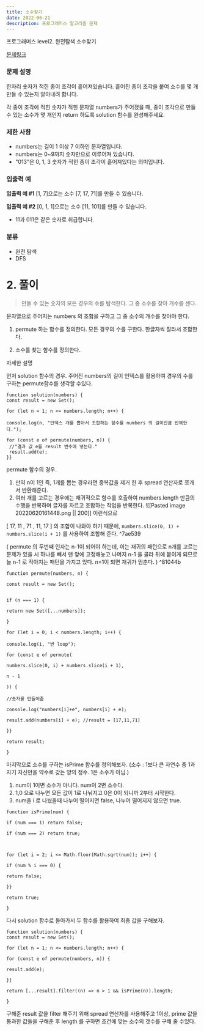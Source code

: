 ```yaml
---
title: 소수찾기
date: 2022-06-21
description: 프로그래머스 알고리즘 문제
---
```


프로그래머스 level2. 완전탐색 소수찾기

[문제링크](https://programmers.co.kr/learn/courses/30/lessons/42839)

### 문제 설명

한자리 숫자가 적힌 종이 조각이 흩어져있습니다. 흩어진 종이 조각을 붙여 소수를 몇 개 만들 수 있는지 알아내려 합니다.

각 종이 조각에 적힌 숫자가 적힌 문자열 numbers가 주어졌을 때, 종이 조각으로 만들 수 있는 소수가 몇 개인지 return 하도록 solution 함수를 완성해주세요.

### 제한 사항

- numbers는 길이 1 이상 7 이하인 문자열입니다.
- numbers는 0~9까지 숫자만으로 이루어져 있습니다.
- "013"은 0, 1, 3 숫자가 적힌 종이 조각이 흩어져있다는 의미입니다.

### 입출력 예

**입출력 예 #1**
[1, 7]으로는 소수 [7, 17, 71]를 만들 수 있습니다.

**입출력 예 #2**
[0, 1, 1]으로는 소수 [11, 101]를 만들 수 있습니다.

- 11과 011은 같은 숫자로 취급합니다.

### 분류

- 완전 탐색
- DFS

# 2. 풀이

> 만들 수 있는 숫자의 모든 경우의 수를 탐색한다.
> 그 중 소수를 찾아 개수를 센다.

문자열으로 주어지는 numbers 의 조합을 구하고 그 중 소수의 개수를 찾아야 한다.

1. permute 하는 함수를 정의한다.
   모든 경우의 수를 구한다. 한글자씩 잘라서 조합한다.

2. 소수를 찾는 함수를 정의한다.

자세한 설명

먼저 solution 함수의 경우.
주어진 numbers의 길이 인덱스를 활용하여 경우의 수를 구하는 permute함수를 생각할 수있다.

```JS
function solution(numbers) {
const result = new Set();

for (let n = 1; n <= numbers.length; n++) {

console.log(n, "인덱스 개를 뽑아서 조합하는 함수를 numbers 의 길이만큼 반복한다.");

for (const e of permute(numbers, n)) {
 //"결과 값 e를 result 변수에 넣는다."
 result.add(e);
}}
```

permute 함수의 경우.

1. 만약 n이 1인 즉, 1개를 뽑는 경우라면 중복값을 제거 한 후 spread 연산자로 쪼개서 반환해준다.
2. 여러 개를 고르는 경우에는 재귀적으로 함수를 호출하여 numbers.length 만큼의 수행을 반복하며
   글자를 자르고 조합하는 작업을 반복한다.
   ![[Pasted image 20220620161448.png || 200]]
   이런식으로

[ 17, 11 , 71 , 11, 17 ] 의 조합이 나와야 하기 때문에,
`numbers.slice(0, i) + numbers.slice(i + 1)` 를 사용하여 조합해 준다. ^7ae539

( permute 의 두번째 인자는 n-1이 되어야 하는데, 이는 재귀의 패턴으로
n개를 고르는 문제가 있을 시 하나를 빼서 맨 앞에 고정해놓고 나머지 n-1 을 골라 뒤에 붙이게 되므로
늘 n-1 로 작아지는 패턴을 가지고 있다. n=1이 되면 재귀가 멈춘다. ) ^81044b

```JS
function permute(numbers, n) {

const result = new Set();


if (n === 1) {

return new Set([...numbers]);

}

for (let i = 0; i < numbers.length; i++) {

console.log(i, "번 loop");

for (const e of permute(

numbers.slice(0, i) + numbers.slice(i + 1),

n - 1

)) {

//숫자를 만들어줌

console.log("numbers[i]+e", numbers[i] + e);

result.add(numbers[i] + e); //result = [17,11,71]

}}

return result;

}
```

마지막으로 소수를 구하는 isPrime 함수를 정의해보자.
(소수 : 1보다 큰 자연수 중 1과 자기 자신만을 약수로 갖는 양의 정수. 1은 소수가 아님.)

1. num이 1이면 소수가 아니다. num이 2면 소수다.
2. 1,0 으로 나누면 모든 값이 1로 나눠지고 0은 0이 되니까 2부터 시작한다.
3. num을 i 로 나눴을때 나누어 떨어지면 false, 나누어 떨어지지 않으면 true.

```JS
function isPrime(num) {

if (num === 1) return false;

if (num === 2) return true;



for (let i = 2; i <= Math.floor(Math.sqrt(num)); i++) {

if (num % i === 0) {

return false;

}}

return true;

}
```

다시 solution 함수로 돌아가서 두 함수를 활용하여 최종 값을 구해보자.

```JS
function solution(numbers) {
const result = new Set();

for (let n = 1; n <= numbers.length; n++) {

for (const e of permute(numbers, n)) {

result.add(e);

}}

return [...result].filter((n) => n > 1 && isPrime(n)).length;

}
```

구해준 result 값을 filter 해주기 위해 spread 연산자를 사용해주고 1이상, prime 값을 통과한 값들을 구해준 후
length 를 구하면 조건에 맞는 소수의 갯수를 구해 줄 수있다.
